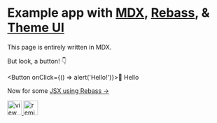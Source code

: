 
# Example app with [MDX](https://mdxjs.com), [Rebass](https://rebassjs.org), & [Theme UI](https://theme-ui.com)

This page is entirely written in MDX.

But look, a button! 👇

<Button onClick={() => alert('Hello!')}>👋 Hello</Button>

Now for some [JSX using Rebass →](/jsx)

<a href="https://glitch.com/edit/#!/next-mdx-rebass-theme-ui">
  <img src="https://cdn.glitch.com/2bdfb3f8-05ef-4035-a06e-2043962a3a13%2Fview-source%402x.png?1513093958802" alt="view source" height="33" />
</a>
<a href="https://glitch.com/edit/#!/remix/next-mdx-rebass-theme-ui">
  <img src="https://cdn.glitch.com/2bdfb3f8-05ef-4035-a06e-2043962a3a13%2Fremix%402x.png?1513093958726" alt="remix this" height="33" />
</a>
